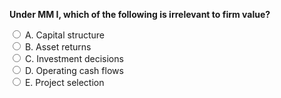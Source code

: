 ::: {.question-block}

<form onsubmit="event.preventDefault(); checkAnswer('module7_mcq_q97')" data-correct-answer="A">
<strong style="display: block;">Under MM I, which of the following is irrelevant to firm value?</strong>

<label><input type="radio" name="module7_mcq_q97" value="A"> A. Capital structure</label><br>
<label><input type="radio" name="module7_mcq_q97" value="B"> B. Asset returns</label><br>
<label><input type="radio" name="module7_mcq_q97" value="C"> C. Investment decisions</label><br>
<label><input type="radio" name="module7_mcq_q97" value="D"> D. Operating cash flows</label><br>
<label><input type="radio" name="module7_mcq_q97" value="E"> E. Project selection</label><br>
</form>

<div id="feedback-module7_mcq_q97" class="feedback" data-status="" style="display:none;">
✅ Correct: A. Capital structure is irrelevant under MM I assumptions.
</div>

:::
